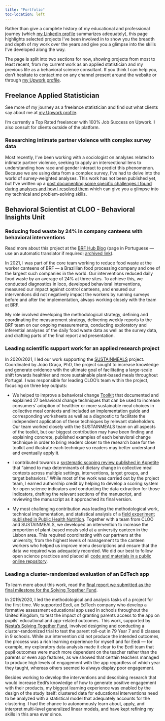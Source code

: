 ```yaml
---
title: "Portfolio"
toc-location: left
---
```


Rather than give a complete history of my educational and professional journey (which [my LinkedIn profile](https://www.linkedin.com/in/vascobrazao/) summarizes adequately), this page highlights selected projects I've been involved in to show you the breadth and depth of my work over the years and give you a glimpse into the skills I've developed along the way.

The page is split into two sections for now, showing projects from most to least recent, from my current work as an applied statistician and my previous life as a behavioral science consultant. If you think I can help you, don't hesitate to contact me on any channel present around the website or through [my Upwork profile](https://www.upwork.com/freelancers/~010ee2f24d43313103).

## Freelance Applied Statistician

::: column-margin
::: {.callout-note appearance="minimal"}
See more of my journey as a freelance statistician and find out what clients say about me at [my Upwork profile](https://www.upwork.com/freelancers/~010ee2f24d43313103).
:::
:::

I'm currently a Top Rated freelancer with 100% Job Success on Upwork. I also consult for clients outside of the platform.

### Researching intimate partner violence with complex survey data

Most recently, I've been working with a sociologist on analyses related to intimate partner violence, seeking to apply an intersectional lens to understanding how race and gender interact to predict this phenomenon. Because we are using data from a complex survey, I've had to delve into the world of survey-weighted analyses. This work has not been published yet, but I’ve written up a [post documenting some specific challenges I found during analyses and how I resolved them](https://vbrazao.github.io/blog/posts/2023-12-21_mediation-weighted-glm/) which can give you a glimpse into my technical and problem-solving skills.

## Behavioral Scientist at CLOO - Behavioral Insights Unit

### Reducing food waste by 24% in company canteens with behavioral interventions

::: column-margin
::: {.callout-note appearance="minimal"}
Read more about this project at the [BRF Hub Blog](https://www.hubbrf.com/blog/cases-de-sucesso/brf-reduz-24-do-desperdicio-alimentar-diario-em-seus-restaurantes/) (page in Portuguese — use an automatic translator if required; [archived link](https://web.archive.org/web/20240520112712/https://www.hubbrf.com/blog/cases-de-sucesso/brf-reduz-24-do-desperdicio-alimentar-diario-em-seus-restaurantes/)).
:::
:::

In 2021, I was part of the core team working to reduce food waste at the worker canteens of BRF — a Brazillian food processing company and one of the largest such companies in the world. Our interventions reduced daily food waste by an average of 24% at three sites. To achieve this, we conducted diagnostics in loco, developed behavioral interventions, measured our impact against control canteens, and ensured our interventions did not negatively impact the workers by running surveys before and after the implementation, always working closely with the team at BRF.

My role involved developing the methodological strategy, defining and coordinating the measurement strategy, delivering weekly reports to the BRF team on our ongoing measurements, conducting exploratory and inferential analyses of the daily food waste data as well as the survey data, and drafting parts of the final report and presentation.

### Leading scientific support work for an applied research project

In 2020/2021, I led our work supporting the [SUSTAINMEALS](https://www.sustainmeals.org/projeto?lang=en) project. Coordinated by João Graça, PhD, the project sought to increase knowledge and generate evidence with the ultimate goal of facilitating a large-scale shift towards healthier and more sustainable plant-based meals throughout Portugal. I was responsible for leading CLOO’s team within the project, focusing on three key outputs:

-   We helped to improve a behavioral change [Toolkit](https://www.sustainmeals.org/toolkit?lang=en) that documented and explained 27 behavioral change techniques that can be used to increase consumers’ adoption of healthier or more sustainable meal choices in collective meal contexts and included an implementation guide and corresponding worksheets as well as a diagnostic to facilitate the independent application of these techniques by relevant stakeholders. Our team worked closely with the SUSTAINMEALS team on all aspects of the toolkit, but our biggest contribution may have been finding and explaining concrete, published examples of each behavioral change technique in order to bring readers closer to the research base for the toolkit and illustrate each technique so readers may better understand and eventually apply it.

-   I contributed towards a [systematic scoping review published in Appetite](https://www.sciencedirect.com/science/article/pii/S0195666323001502) that “aimed to map determinants of dietary change in collective meal contexts across multiple settings, interventions, target groups, and target behaviors.” While most of the work was carried out by the project team, I earned authorship credit by helping to develop a scoring system for open science indicators and conducting the data extraction for those indicators, drafting the relevant sections of the manuscript, and reviewing the manuscript as it approached its final version.

-   My most challenging contribution was leading the methodological work, technical implementation, and statistical analysis of a [field experiment published in Public Health Nutrition](https://www.cambridge.org/core/journals/public-health-nutrition/article/promoting-plantbased-eating-in-meatcentric-meal-contexts-a-field-study/92B765BD49ABBED76C7498AB7984A7B0). Together with a team from CLOO and SUSTAINMEALS, we developed an intervention to increase the proportion of plant-based meals sold at a university canteen in the Lisbon area. This required coordinating with our partners at the university, from the highest levels of management to the canteen workers who helped us improve menu descriptions and ensure that the data we required was adequately recorded. We did our best to follow open science practices and placed all [code and materials in a public online repository](https://osf.io/nuhkv/).

### Leading a cluster-randomized evaluation of an EdTech app

::: column-margin
::: {.callout-note appearance="minimal"}
To learn more about this work, read the [final report we submitted as the final milestone for the Solving Together Fund](https://res.cloudinary.com/upwork-fp/image/upload/v1674465028/profile/portfolio/778625175288537088/a63k7fwmslupqlxjrzsh.pdf).
:::
:::

In 2019/2020, I led the methodological and analysis tasks of a project for the first time. We supported Eedi, an EdTech company who develop a formative assessment educational app used in schools throughout the United Kingdom, to test the impact of granting parents access to the app on pupils’ educational and app-related outcomes. This work, supported by [Nesta’s Solving Together Fund](https://www.nesta.org.uk/blog/solving-together-helping-parents-to-support-their-childs-maths-education/), involved designing and conducting a cluster-randomized trial to test the parent roll-out in 79 Year 7 and 8 classes in 9 schools. While our intervention did not produce the intended outcomes, the process was a rich learning experience for myself and for Eedi — for example, my exploratory data analysis made it clear to the Eedi team that pupil outcomes were much more dependent on the teacher rather than the parents or even app features, as we showed that certain teachers managed to produce high levels of engagement with the app regardless of which year they taught, whereas others seemed to always display poor engagement.

Besides working to develop the interventions and describing research that would increase Eedi’s knowledge of how to generate positive engagement with their products, my biggest learning experience was enabled by the design of the study itself: clustered data for educational interventions need to be analyzed with a statistical model that adequately accounts for the clustering. I had the chance to autonomously learn about, apply, and interpret multi-level generalized linear models, and have kept refining my skills in this area ever since.
